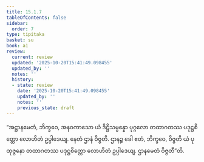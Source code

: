 ```yaml
---
title: 15.1.7
tableOfContents: false
sidebar:
  order: 7
type: tipitaka
basket: su
book: a1
review:
  current: review
  updated: '2025-10-20T15:41:49.098455'
  updated_by: ''
  notes: ''
  history:
  - state: review
    date: '2025-10-20T15:41:49.098455'
    updated_by: ''
    notes: ''
    previous_state: draft
---
```



<DynamicBreadcrumb />


<ReviewStatus review={frontmatter.review} showDetails={true} />

<HypothesisAnnotation frontmatter={frontmatter} />

<Division number="274" book="a1" e="ch" v="15" p="29">

<Paragraph number="364" book="a1">
“အဋ္ဌာနမေတံ, ဘိက္ခဝေ, အနဝကာသော ယံ ဒိဋ္ဌိသမ္ပန္နော ပုဂ္ဂလော တထာဂတဿ ပဒုဋ္ဌစိတ္တော လောဟိတံ ဥပ္ပါဒေယျ. နေတံ ဌာနံ ဝိဇ္ဇတိ. ဌာနဉ္စ ခေါ ဧတံ, ဘိက္ခဝေ, ဝိဇ္ဇတိ ယံ ပုထုဇ္ဇနော တထာဂတဿ ပဒုဋ္ဌစိတ္တော လောဟိတံ ဥပ္ပါဒေယျ. ဌာနမေတံ ဝိဇ္ဇတီ”တိ.
</Paragraph>
</Division>